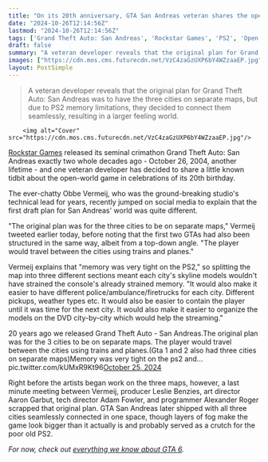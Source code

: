 ```yaml
---
title: "On its 20th anniversary, GTA San Andreas veteran shares the open-world was originally split into three maps: 'Memory was very tight on the PS2'"
date: "2024-10-26T12:14:56Z"
lastmod: "2024-10-26T12:14:56Z"
tags: ['Grand Theft Auto: San Andreas', 'Rockstar Games', 'PS2', 'Open World', 'Action Adventure', 'Crimethron', 'GTA 6']
draft: false
summary: "A veteran developer reveals that the original plan for Grand Theft Auto: San Andreas was to have the three cities on separate maps, but due to PS2 memory limitations, they decided to connect them seamlessly, resulting in a larger feeling world."
images: ["https://cdn.mos.cms.futurecdn.net/VzC4zaGzUXP6bY4WZzaaEP.jpg"]
layout: PostSimple
---
```

> A veteran developer reveals that the original plan for Grand Theft Auto: San Andreas was to have the three cities on separate maps, but due to PS2 memory limitations, they decided to connect them seamlessly, resulting in a larger feeling world.


        <img alt="Cover" src="https://cdn.mos.cms.futurecdn.net/VzC4zaGzUXP6bY4WZzaaEP.jpg"/>
        
[Rockstar Games](https://www.gamesradar.com/tag/rockstar-games/) released its seminal crimathon Grand Theft Auto: San Andreas exactly two whole decades ago - October 26, 2004, another lifetime - and one veteran developer has decided to share a little known tidbit about the open-world game in celebrations of its 20th birthday.

The ever-chatty Obbe Vermeij, who was the ground-breaking studio's technical lead for years, recently jumped on social media to explain that the first draft plan for San Andreas' world was quite different. 

"The original plan was for the three cities to be on separate maps," Vermeij tweeted earlier today, before noting that the first two GTAs had also been structured in the same way, albeit from a top-down angle. "The player would travel between the cities using trains and planes."

Vermeij explains that "memory was very tight on the PS2," so splitting the map into three different sections meant each city's skyline models wouldn't have strained the console's already strained memory. "It would also make it easier to have different police/ambulance/firetrucks for each city. Different pickups, weather types etc. It would also be easier to contain the player until it was time for the next city. It would also make it easier to organize the models on the DVD city-by-city which would help the streaming."

20 years ago we released Grand Theft Auto - San Andreas.The original plan was for the 3 cities to be on separate maps. The player would travel between the cities using trains and planes.(Gta 1 and 2 also had three cities on separate maps)Memory was very tight on the ps2 and… pic.twitter.com/kUMxR9Kt96[October 25, 2024](https://twitter.com/ObbeVermeij/status/1849940437596787037)

Right before the artists began work on the three maps, however, a last minute meeting between Vermeij, producer Leslie Benzies, art director Aaron Garbut, tech director Adam Fowler, and programmer Alexander Roger scrapped that original plan. GTA San Andreas later shipped with all three cities seamlessly connected in one space, though layers of fog make the game look bigger than it actually is and probably served as a crutch for the poor old PS2.

*For now, check out *[<em>everything we know about GTA 6</em>](https://www.gamesradar.com/gta-6-guide/)*.* 
        